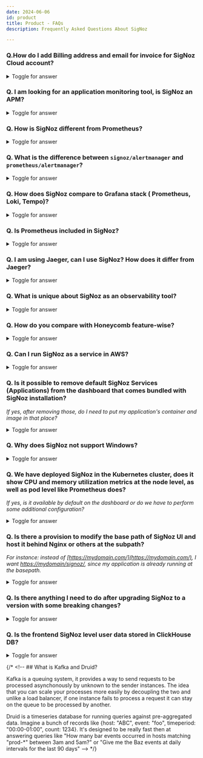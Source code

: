 ```yaml
---
date: 2024-06-06
id: product
title: Product - FAQs
description: Frequently Asked Questions About SigNoz

---
```


### Q.How do I add Billing address and email for invoice for SigNoz Cloud account?

<details>

<summary> Toggle for answer </summary>

This can be achieved in 2 simple step:

**Step 1:** Upgarde plan

Head Over to the Billing Tab in your SigNoz Cloud left hand navigation, there you will see a button to `Upgrade Plan`.
Click on the Upgrade Plan button.

<figure data-zoomable align='center'>
    <img src="/img/docs/faq/product-faq/Product-faq-billing-3.webp" width="80%" alt="Upgrade Billing  Plan"/>
    <figcaption><i>Upgrade Billing Plan</i></figcaption>
</figure>

**Step 2:** Add Email and Billing address

Once you click the Upgrade Plan button, it will open a Page where you can add your details like email and Billing Address. 

<figure data-zoomable align='center'>
    <img src="/img/docs/faq/product-faq/Product-faq-billing-2.webp" width="80%" alt="Add email and billing address details"/>
    <figcaption><i> Add Details</i></figcaption>
</figure>

**Optional Step:** Update Billing Information

Once you have added your Credit Card successfully, you can go to the `Billing` tab in SigNoz Cloud and you'll see a button to `Manage Plan` which you can use to 
add or update your info by clicking on `Update information`.

<figure data-zoomable align='center'>
    <img src="/img/docs/faq/product-faq/Product-faq-billing-1.webp" width="80%" alt="Update Billing Information"/>
    <figcaption><i>Update Billing Information</i></figcaption>
</figure>

</details>

### Q. I am looking for an application monitoring tool, is SigNoz an APM?

<details>

<summary> Toggle for answer </summary>

SigNoz is a full-stack open source APM tool. It provides logs, metrics, and traces under a single dashboard. You can correlate these signals to debug performance issues quickly. SigNoz uses OpenTelemetry for instrumentation. OpenTelemetry is quietly becoming the world standard for instrumenting cloud-native applications.

SigNoz is an [open source alternative](https://signoz.io/blog/open-source-datadog-alternative/) to traditional SaaS APMs like DataDog.

</details>

### Q. How is SigNoz different from Prometheus?

<details>

<summary> Toggle for answer </summary>

Prometheus is good if you want to do just metrics. But metrics are just one aspect of monitoring. Ideally, you would also use other telemetry signals like logs and traces to set up a robust monitoring framework for your application. SigNoz provides logs and traces too, everything under a single pane of glass.

Moreover, it’s not trivial to get application metrics with Prometheus. SigNoz provides out-of-box charts for application metrics like p99 latency of requests. You can also correlate your application metrics with traces seamlessly.

Our goal is to provide an integrated UI between all telemetry signals - metrics, traces, and logs - similar to what SaaS vendors like Datadog provide.

</details>

### Q. What is the difference between `signoz/alertmanager` and `prometheus/alertmanager`?

<details>

<summary> Toggle for answer </summary>

`prometheus/alertmanager` mostly works via config and needs to restart for every change. The SigNoz team forked and created APIs to create, test and manage channels dynamically along with other functionalities like muting, inhibiting, etc

</details>

### Q. How does SigNoz compare to Grafana stack ( Prometheus, Loki, Tempo)?

<details>

<summary> Toggle for answer </summary>

The advantages of SigNoz are powered by the choice of columnar database underlying it. Running aggregates on traces and logs would be much more efficient when doing in a columnar db. So, if you use Tempo you won't be able to get sum/rate/count/percentile on spans filtered by tags/labels. Similarly, for Loki if you look into their open issues on performance, you will find issues in running fast aggregations on millions of log lines.
Moreover, running 3 stacks for metrics, traces and logs would prove to be more cumbersome for millions of events.

Using a single underlying datastore helps us in switching context from metrics to traces. Say, you see a spike in latency or error % of external calls or db calls from a service, SigNoz can take you to relevant traces on the click of a button which may not be as simple in Grafana (as far as we know).


#### To Summarise

- Underlying distributed columnar db to power analytical queries, Uber mentioned 80% of the queries over logs data were analytical and hence they shifted to clickhouse from elk. Here's the <a href="https://www.uber.com/en-IN/blog/logging/" rel="noopener noreferrer nofollow" target="_blank">blog link</a>.
- Ability to handle high cardinality traces as these types of databases support wide columns
- Single app vs combining different products for metrics, traces and logs
- UI streamlined for APM use cases

</details>


### Q. Is Prometheus included in SigNoz?

<details>

<summary> Toggle for answer </summary>

We support PromQL and Prometheus remote read for users to shift seamlessly from Prometheus to SigNoz as their metrics monitoring tool. We also support PromQL for configuring alerts.

SigNoz supports all the exporters that are listed on the <a href="https://prometheus.io/docs/instrumenting/exporters/" rel="noopener noreferrer nofollow" target="_blank">Exporters and Integrations</a> page of the Prometheus documentation. If you have a running Prometheus instance and you expose metrics in Prometheus, then you can scrape them in SigNoz by [configuring Prometheus receivers](https://signoz.io/docs/userguide/send-metrics/#enable-a-prometheus-receiver).

</details>

### Q. I am using Jaeger, can I use SigNoz? How does it differ from Jaeger?

<details>

<summary> Toggle for answer </summary>

Yes, you can. SigNoz provides better distributed tracing capabilities than Jaeger. The traces tab of SigNoz provides advanced filtering based on different attributes. Moreover, you can also run aggregates on filtered traces. For example, you can get the p99 latency of spans with a tag of premium_customers.

<figure data-zoomable align='center'>
    <img src="/img/blog/common/trace_filter_apply_aggregates.webp" alt="Use advanced filters and aggregates to analyze span data"/>
    <figcaption><i>Analyze your spans with advanced filters and aggregates</i></figcaption>
</figure>


Trace data is also visualized with Flamegraphs and Gantt charts.

<figure data-zoomable align='center'>
    <img src="/img/blog/common/signoz_flamegraphs.webp" alt="Traces visualized with Flamegraphs and Gantt Charts"/>
    <figcaption><i>Traces represented as Flamegraphs and Gantt charts in SigNoz</i></figcaption>
</figure>


With SigNoz, you get metrics, traces and logs in a single application unlike Jaeger which primarily focuses on distributed tracing.

</details>

### Q. What is unique about SigNoz as an observability tool?

<details>

<summary> Toggle for answer </summary>

SigNoz is full-stack open source APM and observability tool. Some key aspects that make SigNoz unique are as follows:

- SigNoz is open source and based on open standards. SigNoz is built to support OpenTelemetry natively.

- SigNoz provides metrics, traces, and logs under a single pane of glass. Rather than running different projects like Prometheus for metrics and Jaeger for traces and stitching them together, you can use SigNoz as your one-stop observability solution.

- SigNoz uses columnar datastores, which makes aggregating queries very fast. It also helps in slicing and dicing the data using `Group BY` and aggregates. You can identify the root cause of performance issues quickly.

</details>

### Q. How do you compare with Honeycomb feature-wise?

<details>

<summary> Toggle for answer </summary>

The last we checked Honeycomb (August 2022), they were primarily focused on traces and support for metrics in their pro plan.

We do have support for metrics, traces and also logs. So you can get all the 3 signals in a single app. You get out of the box dashboards for services with metrics like latency, etc. We have good support for trace aggregates and filters based on trace attributes, with a trace detail page with attributes. You can check more details in [our docs](https://signoz.io/docs/userguide/traces/)

Though Honeycomb does have some features like Bubble up and correlation which we don't have currently, but we have some advanced correlation based features in our roadmap.

So, it depends on the use cases you are trying to solve - whether SigNoz will fit your needs today or not.

</details>

### Q. Can I run SigNoz as a service in AWS?

<details>

<summary> Toggle for answer </summary>

Yes, you can run SigNoz in an AWS instance using Docker Compose or Docker Swarm. You can also use our helm chart to deploy SigNoz in EKS.

Refer here: [https://signoz.io/docs/install/](https://signoz.io/docs/install/)

</details>

### Q. Is it possible to remove default SigNoz Services (Applications) from the dashboard that comes bundled with SigNoz installation?

*If yes, after removing those, do I need to put my application's container and image in that place?*

<details>

<summary> Toggle for answer </summary>

Yes, it is possible to remove the sample app. Refer [here](https://signoz.io/docs/operate/docker-standalone/#running-signoz-without-sample-application). No, you do not need to put your application’s container and image in that place.

</details>

### Q. Why does SigNoz not support Windows?

<details>

<summary> Toggle for answer </summary>

We currently do not support Windows because we are a small team. At first, we are focussing on MAC and Linux users.

Try SigNoz on your macOS or Linux system, and use the [install script](https://signoz.io/docs/install/#install-signoz-using-the-install-script) for easy setup.

Supported Linux Disto - Ubuntu | Debian | OpenSuse | CentOS | SUSE Linux Enterprise Server (SLES)

If you're using a different Linux distribution, see the [Install SigNoz Using Docker Compose](https://signoz.io/docs/install/#install-signoz-using-docker-compose) section.

</details>

### Q. We have deployed SigNoz in the Kubernetes cluster, does it show CPU and memory utilization metrics at the node level, as well as pod level like Prometheus does? 

*If yes, is it available by default on the dashboard or do we have to perform some additional configuration?*

<details>

<summary> Toggle for answer </summary>

Yes, SigNoz can monitor resource utilization metrics at the node and pod level from your Kubernetes cluster. You can enable it by following the set of instructions [here](https://signoz.io/docs/tutorial/kubernetes-infra-metrics/#steps-to-export-k8s-metrics-to-signoz).

</details>

### Q. Is there a provision to modify the base path of SigNoz UI and host it behind Nginx or others at the subpath?

*For instance: instead of [https://mydomain.com/](https://mydomain.com/), I want [https://mydomain/signoz/](https://mydomain/signoz/), since my application is already running at the basepath.*

<details>

<summary> Toggle for answer </summary>

We currently working on supporting custom baseURL to support that.

You can track it here: [https://github.com/SigNoz/signoz/pull/1115](https://github.com/SigNoz/signoz/pull/1115)

</details>

### Q. Is there anything I need to do after upgrading SigNoz to a version with some breaking changes?

<details>

<summary> Toggle for answer </summary>

You need to follow our [migration guides](https://signoz.io/docs/operate/migration/) to upgrade SigNoz correctly.

</details>

### Q. Is the frontend SigNoz level user data stored in ClickHouse DB?

<details>

<summary> Toggle for answer </summary>

No, it’s stored in SQLite. But we are planning to move to PostgreSQL. You can track the GitHub issue <a href="https://github.com/SigNoz/signoz/issues/941" rel="noopener noreferrer nofollow" target="_blank">here</a>.

</details>

{/* <!-- ## What is Kafka and Druid?

Kafka is a queuing system, it provides a way to send requests to be processed asynchonously by unknown to the sender instances. The idea that you can scale your processes more easily by decoupling the two and unlike a load balancer, if one instance fails to process a request it can stay on the queue to be processed by another.

Druid is a timeseries database for running queries against pre-aggregated data. Imagine a bunch of records like {host: "ABC", event: "foo", timeperiod: "00:00-01:00", count: 1234}. It's designed to be really fast then at answering queries like "How many bar events occurred in hosts matching "prod-\*" between 3am and 5am?" or "Give me the Baz events at daily intervals for the last 90 days" --> */}
